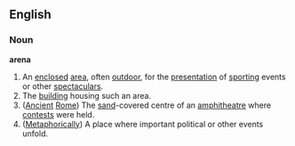 ==English==
===Noun===
'''arena'''
# An [[enclose]]d [[area]], often [[outdoor]], for the [[presentation]] of [[sport]]ing events or other [[spectacular]]s.
# The [[building]] housing such an area.
# ([[Ancient]] [[Rome]]) The [[sand]]-covered centre of an [[amphitheatre]] where [[contest]]s were held.
# ([[Metaphorically]]) A place where important political or other events unfold.
